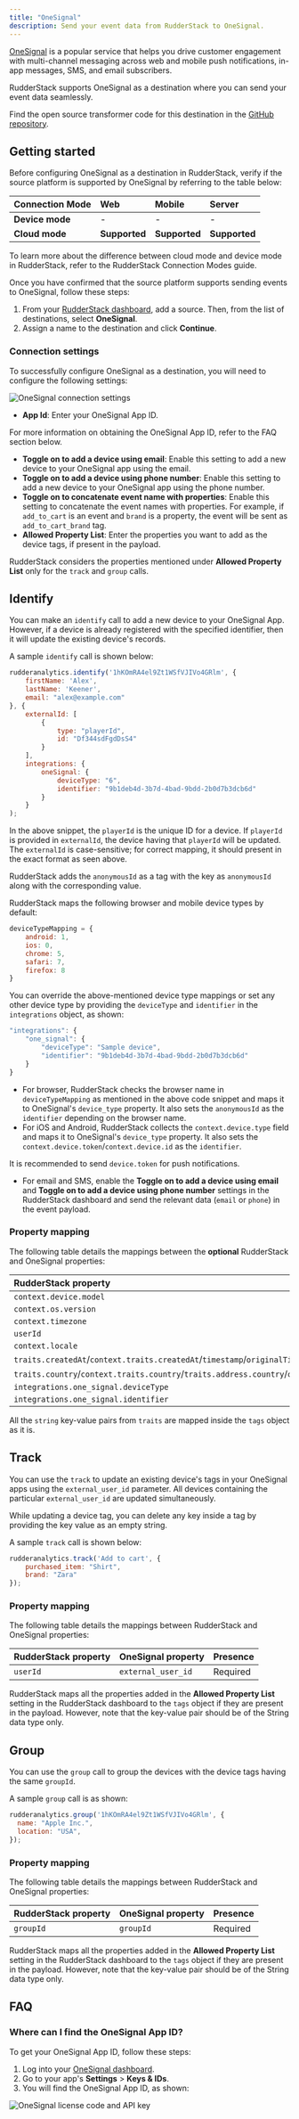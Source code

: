 ```yaml
---
title: "OneSignal"
description: Send your event data from RudderStack to OneSignal.
---
```


[OneSignal](https://onesignal.com/) is a popular service that helps you drive customer engagement with multi-channel messaging across web and mobile push notifications, in-app messages, SMS, and email subscribers.

RudderStack supports OneSignal as a destination where you can send your event data seamlessly.

<div class="infoBlock">
Find the open source transformer code for this destination in the <a href="https://github.com/rudderlabs/rudder-transformer/tree/master/src/v0/destinations/one_signal">GitHub repository</a>.
</div>

## Getting started

Before configuring OneSignal as a destination in RudderStack, verify if the source platform is supported by OneSignal by referring to the table below:

| **Connection Mode** | **Web** | **Mobile** | **Server** |
| :--- | :--- | :--- | :--- |
| **Device mode** | - | - | - |
| **Cloud mode** | **Supported**  | **Supported** | **Supported** |

<div class="infoBlock">
To learn more about the difference between cloud mode and device mode in RudderStack, refer to the <Link to="/destinations/rudderstack-connection-modes/">RudderStack Connection Modes</Link> guide.
</div>

Once you have confirmed that the source platform supports sending events to OneSignal, follow these steps:

1. From your [RudderStack dashboard](https://app.rudderstack.com/), add a source. Then, from the list of destinations, select **OneSignal**.
2. Assign a name to the destination and click **Continue**.

### Connection settings

To successfully configure OneSignal as a destination, you will need to configure the following settings:

<img src="../../assets/event-stream-destinations/onesignal-connection-settings.png" alt="OneSignal connection settings"/>

- **App Id**: Enter your OneSignal App ID.

<div class="infoBlock">
For more information on obtaining the OneSignal App ID, refer to the <Link to="#faq">FAQ</Link> section below.
</div>

- **Toggle on to add a device using email**: Enable this setting to add a new device to your OneSignal app using the email.
- **Toggle on to add a device using phone number**: Enable this setting to add a new device to your OneSignal app using the phone number. 
- **Toggle on to concatenate event name with properties**: Enable this setting to concatenate the event names with properties. For example, if `add_to_cart` is an event and `brand` is a property, the event will be sent as `add_to_cart_brand` tag.
- **Allowed Property List**: Enter the properties you want to add as the device <Link to="https://documentation.onesignal.com/docs/add-user-data-tags">tags</Link>, if present in the payload. 

<div class="warningBlock">
RudderStack considers the properties mentioned under <strong>Allowed Property List</strong> only for the <code class="inline-code">track</code> and <code class="inline-code">group</code> calls.
</div>

## Identify 

You can make an <Link to="/event-spec/standard-events/identify">`identify`</Link> call to <Link to="https://documentation.onesignal.com/reference/add-a-device">add a new device</Link> to your OneSignal App. However, if a device is already registered with the specified identifier, then it will update the existing device's records.

A sample `identify` call is shown below: 

```javascript
rudderanalytics.identify('1hKOmRA4el9Zt1WSfVJIVo4GRlm', {
    firstName: 'Alex',
    lastName: 'Keener',
    email: "alex@example.com"
}, {
    externalId: [
        {
            type: "playerId",
            id: "Df344sdFgdDsS4"
        }
    ],
    integrations: {
        oneSignal: {
            deviceType: "6",
            identifier: "9b1deb4d-3b7d-4bad-9bdd-2b0d7b3dcb6d"
        }
    }
);
```

In the above snippet, the `playerId` is the unique ID for a device. If `playerId` is provided in `externalId`, the device having that `playerId` will be updated. The `externalId` is case-sensitive; for correct mapping, it should present in the exact format as seen above.

<div class="infoBlock">
RudderStack adds the <code class="inline-code">anonymousId</code> as a tag with the key as <code class="inline-code">anonymousId</code> along with the corresponding value.
</div>

RudderStack maps the following browser and mobile device types by default:

```javascript
deviceTypeMapping = {
    android: 1,
    ios: 0,
    chrome: 5,
    safari: 7,
    firefox: 8
}
```

You can override the above-mentioned device type mappings or set any other device type by providing the `deviceType` and `identifier` in the `integrations` object, as shown:

```javascript
"integrations": {
    "one_signal": {
        "deviceType": "Sample device",
        "identifier": "9b1deb4d-3b7d-4bad-9bdd-2b0d7b3dcb6d"
    }
}
```

- For browser, RudderStack checks the browser name in `deviceTypeMapping` as mentioned in the above code snippet and maps it to OneSignal's `device_type` property. It also sets the `anonymousId` as the `identifier` depending on the browser name.
- For iOS and Android, RudderStack collects the `context.device.type` field and maps it to OneSignal's `device_type` property. It also sets the `context.device.token`/`context.device.id` as the `identifier`.

<div class="infoBlock">
It is recommended to send <code class="inline-code">device.token</code> for push notifications.
</div>

- For email and SMS, enable the **Toggle on to add a device using email** and **Toggle on to add a device using phone number** settings in the RudderStack dashboard and send the relevant data (`email` or `phone`) in the event payload.


### Property mapping

The following table details the mappings between the **optional** RudderStack and OneSignal properties:

| RudderStack property | OneSignal property |
| :-------| :--------| 
| `context.device.model`  | `device_model` | 
| `context.os.version` | `device_os` | 
| `context.timezone` | `timezone` | 
| `userId` | `external_user_id` | 
| `context.locale` | `language` |
| `traits.createdAt`/`context.traits.createdAt`/`timestamp`/`originalTimestamp` | `created_at`/`last_active` | 
| `traits.country`/`context.traits.country`/`traits.address.country`/`context.traits.address.country` | `country` | 
| `integrations.one_signal.deviceType` | `device_type` | 
| `integrations.one_signal.identifier` | `identifier` |

<div class="infoBlock">
All the <code class="inline-code">string</code> key-value pairs from <code class="inline-code">traits</code> are mapped inside the <code class="inline-code">tags</code> object as it is.
</div>

## Track

You can use the <Link to="/event-spec/standard-events/track">`track`</Link> to update an existing device's tags in your OneSignal apps using the `external_user_id` parameter. All devices containing the particular `external_user_id` are updated simultaneously.

While updating a device tag, you can delete any key inside a tag by providing the key value as an empty string.

A sample `track` call is shown below:

```javascript
rudderanalytics.track('Add to cart', {
    purchased_item: "Shirt",
    brand: "Zara"
});
```

### Property mapping

The following table details the mappings between RudderStack and OneSignal properties:

| RudderStack property | OneSignal property | Presence | 
| :-------| :--------| :------|
| `userId`  | `external_user_id` | Required | 

<div class="infoBlock">
RudderStack maps all the properties added in the <strong>Allowed Property List</strong> setting in the RudderStack dashboard to the <code class="inline-code">tags</code> object if they are present in the payload. However, note that the key-value pair should be of the String data type only.
</div>

## Group

You can use the <Link to="/event-spec/standard-events/group">`group`</Link> call to group the devices with the device tags having the same `groupId`.

A sample `group` call is as shown:

```javascript
rudderanalytics.group('1hKOmRA4el9Zt1WSfVJIVo4GRlm', {
  name: "Apple Inc.",
  location: "USA",
});
```

### Property mapping

The following table details the mappings between RudderStack and OneSignal properties:

| RudderStack property | OneSignal property | Presence | 
| :-------| :--------| :------|
| `groupId` | `groupId` | Required | 

<div class="infoBlock">
RudderStack maps all the properties added in the <strong>Allowed Property List</strong> setting in the RudderStack dashboard to the <code class="inline-code">tags</code> object if they are present in the payload. However, note that the key-value pair should be of the String data type only.
</div>

## FAQ

### Where can I find the OneSignal App ID?

To get your OneSignal App ID, follow these steps:

1. Log into your [OneSignal dashboard](https://dashboard.onesignal.com/).
2. Go to your app's **Settings** > **Keys & IDs**.
3. You will find the OneSignal App ID, as shown:

<img src="../../assets/event-stream-destinations/onesignal-app-id.png" alt="OneSignal license code and API key" />
